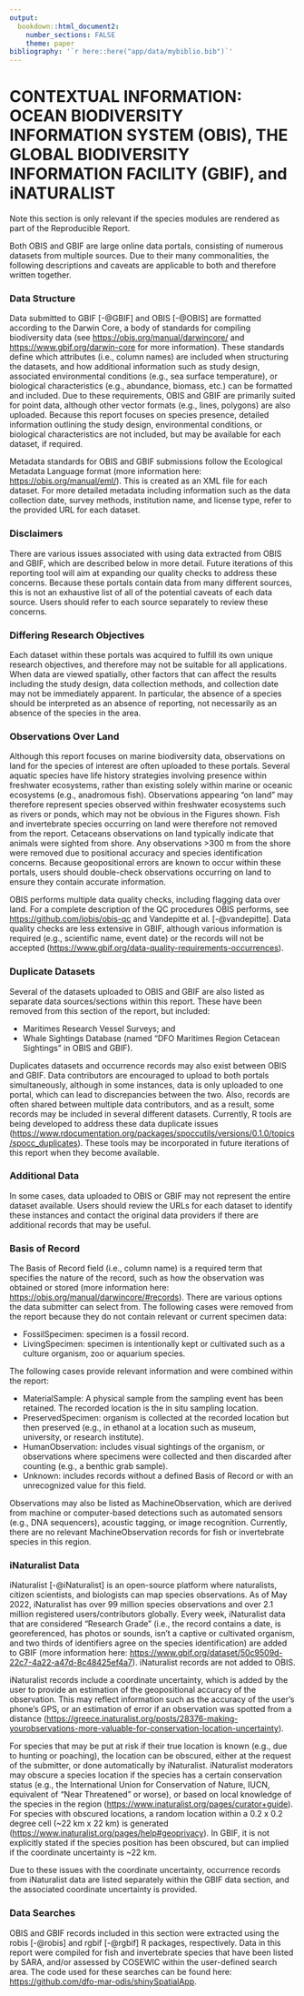 ```yaml
---
output:
  bookdown::html_document2:
    number_sections: FALSE
    theme: paper
bibliography: '`r here::here("app/data/mybiblio.bib")`'
---
```


# **CONTEXTUAL INFORMATION: OCEAN BIODIVERSITY INFORMATION SYSTEM (OBIS), THE GLOBAL BIODIVERSITY INFORMATION FACILITY (GBIF), and iNATURALIST**

Note this section is only relevant if the species modules are rendered as part of the Reproducible Report.

Both OBIS and GBIF are large online data portals, consisting of numerous datasets from multiple sources. Due to their many commonalities, the following descriptions and caveats are applicable to both and therefore written together.

### **Data Structure**

Data submitted to GBIF [-@GBIF] and OBIS [-@OBIS] are formatted according to the Darwin Core, a body of standards for compiling biodiversity data (see <https://obis.org/manual/darwincore/> and <https://www.gbif.org/darwin-core> for more information). These standards define which attributes (i.e., column names) are included when structuring the datasets, and how additional information such as study design, associated environmental conditions (e.g., sea surface temperature), or biological characteristics (e.g., abundance, biomass, etc.) can be formatted and included. Due to these requirements, OBIS and GBIF are primarily suited for point data, although other vector formats (e.g., lines, polygons) are also uploaded. Because this report focuses on species presence, detailed information outlining the study design, environmental conditions, or biological characteristics are not included, but may be available for each dataset, if required.

Metadata standards for OBIS and GBIF submissions follow the Ecological Metadata Language format (more information here: <https://obis.org/manual/eml/>). This is created as an XML file for each dataset. For more detailed metadata including information such as the data collection date, survey methods, institution name, and license type, refer to the provided URL for each dataset.

### **Disclaimers**

There are various issues associated with using data extracted from OBIS and GBIF, which are described below in more detail. Future iterations of this reporting tool will aim at expanding our quality checks to address these concerns. Because these portals contain data from many different sources, this is not an exhaustive list of all of the potential caveats of each data source. Users should refer to each source separately to review these concerns.

### **Differing Research Objectives**

Each dataset within these portals was acquired to fulfill its own unique research objectives, and therefore may not be suitable for all applications. When data are viewed spatially, other factors that can affect the results including the study design, data collection methods, and collection date may not be immediately apparent. In particular, the absence of a species should be interpreted as an absence of reporting, not necessarily as an absence of the species in the area.

### **Observations Over Land**

Although this report focuses on marine biodiversity data, observations on land for the species of interest are often uploaded to these portals. Several aquatic species have life history strategies involving presence within freshwater ecosystems, rather than existing solely within marine or oceanic ecosystems (e.g., anadromous fish). Observations appearing "on land" may therefore represent species observed within freshwater ecosystems such as rivers or ponds, which may not be obvious in the Figures shown. Fish and invertebrate species occurring on land were therefore not removed from the report. Cetaceans observations on land typically indicate that animals were sighted from shore. Any observations \>300 m from the shore were removed due to positional accuracy and species identification concerns. Because geopositional errors are known to occur within these portals, users should double-check observations occurring on land to ensure they contain accurate information.

OBIS performs multiple data quality checks, including flagging data over land. For a complete description of the QC procedures OBIS performs, see <https://github.com/iobis/obis-qc> and Vandepitte et al. [-@vandepitte]. Data quality checks are less extensive in GBIF, although various information is required (e.g., scientific name, event date) or the records will not be accepted (<https://www.gbif.org/data-quality-requirements-occurrences>).

### **Duplicate Datasets**

Several of the datasets uploaded to OBIS and GBIF are also listed as separate data sources/sections within this report. These have been removed from this section of the report, but included:

-   Maritimes Research Vessel Surveys; and
-   Whale Sightings Database (named "DFO Maritimes Region Cetacean Sightings" in OBIS and GBIF).

Duplicates datasets and occurrence records may also exist between OBIS and GBIF. Data contributors are encouraged to upload to both portals simultaneously, although in some instances, data is only uploaded to one portal, which can lead to discrepancies between the two. Also, records are often shared between multiple data contributors, and as a result, some records may be included in several different datasets. Currently, R tools are being developed to address these data duplicate issues (<https://www.rdocumentation.org/packages/spoccutils/versions/0.1.0/topics/spocc_duplicates>). These tools may be incorporated in future iterations of this report when they become available.

### **Additional Data**

In some cases, data uploaded to OBIS or GBIF may not represent the entire dataset available. Users should review the URLs for each dataset to identify these instances and contact the original data providers if there are additional records that may be useful.

### **Basis of Record**

The Basis of Record field (i.e., column name) is a required term that specifies the nature of the record, such as how the observation was obtained or stored (more information here: <https://obis.org/manual/darwincore/#records>). There are various options the data submitter can select from. The following cases were removed from the report because they do not contain relevant or current specimen data:

- FossilSpecimen: specimen is a fossil record.
- LivingSpecimen: specimen is intentionally kept or cultivated such as a culture organism, zoo or aquarium species.

The following cases provide relevant information and were combined within the report:

- MaterialSample: A physical sample from the sampling event has been retained. The recorded location is the in situ sampling location.
- PreservedSpecimen: organism is collected at the recorded location but then preserved (e.g., in ethanol at a location such as museum, university, or research institute).
- HumanObservation: includes visual sightings of the organism, or observations where specimens were collected and then discarded after counting (e.g., a benthic grab sample).
- Unknown: includes records without a defined Basis of Record or with an unrecognized value for this field.

Observations may also be listed as MachineObservation, which are derived from machine or computer-based detections such as automated sensors (e.g., DNA sequencers), acoustic tagging, or image recognition. Currently, there are no relevant MachineObservation records for fish or invertebrate species in this region.

### **iNaturalist Data**

iNaturalist [-@iNaturalist] is an open-source platform where naturalists, citizen scientists, and biologists can map species observations. As of May 2022, iNaturalist has over 99 million species observations and over 2.1 million registered users/contributors globally. Every week, iNaturalist data that are considered "Research Grade" (i.e., the record contains a date, is georeferenced, has photos or sounds, isn't a captive or cultivated organism, and two thirds of identifiers agree on the species identification) are added to GBIF (more information here:
<https://www.gbif.org/dataset/50c9509d-22c7-4a22-a47d-8c48425ef4a7>). iNaturalist records are not added to OBIS.

iNaturalist records include a coordinate uncertainty, which is added by the user to provide an estimation of the geopositional accuracy of the observation. This may reflect information such as the accuracy of the user's phone's GPS, or an estimation of error if an observation was spotted from a distance
(<https://greece.inaturalist.org/posts/28376-making-yourobservations-more-valuable-for-conservation-location-uncertainty>).

For species that may be put at risk if their true location is known (e.g., due to hunting or poaching), the location can be obscured, either at the request of the submitter, or done automatically by iNaturalist. iNaturalist moderators may obscure a species location if the species has a certain conservation status (e.g., the International Union for Conservation of Nature, IUCN, equivalent of "Near
Threatened" or worse), or based on local knowledge of the species in the region (<https://www.inaturalist.org/pages/curator+guide>). For species with obscured locations, a random location within a 0.2 x 0.2 degree cell (\~22 km x 22 km) is generated (<https://www.inaturalist.org/pages/help#geoprivacy>). In GBIF, it is not explicitly stated if the species position has been obscured, but can implied if the coordinate uncertainty is \~22 km.

Due to these issues with the coordinate uncertainty, occurrence records from iNaturalist data are listed separately within the GBIF data section, and the associated coordinate uncertainty is provided.

### **Data Searches**

OBIS and GBIF records included in this section were extracted using the robis [-@robis] and rgbif [-@rgbif] R packages, respectively. Data in this report were compiled for fish and invertebrate species that have been listed by SARA, and/or assessed by COSEWIC within the user-defined search area. The code used for these searches can be found here: <https://github.com/dfo-mar-odis/shinySpatialApp>.